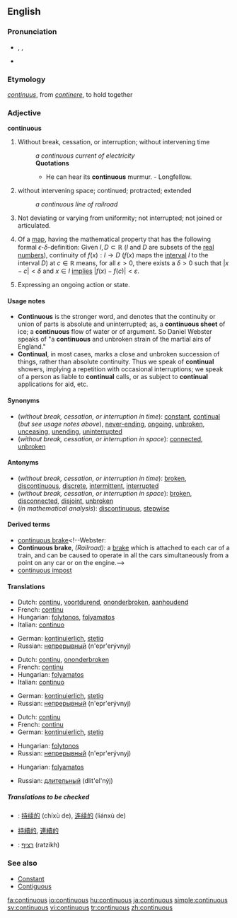 ==English==
===Pronunciation===
*{{AHD|kən-tĭnʹyo͞o-əs}}, {{IPA|/kənˈtɪnjuəs/}}, {{SAMPA|/k@n"tInju@s/}}
*{{audio|en-us-continuous.ogg|Audio (US)}}

===Etymology===
{{L.}} ''[[continuus]]'', from ''[[continere]]'', to hold together

===Adjective===
'''continuous'''

#{{time}} Without break, cessation, or interruption; without intervening time
#:''a continuous current of electricity''
#:'''Quotations'''
#:*He can hear its '''continuous''' murmur.   - Longfellow.
#without intervening space; continued; protracted; extended
#:''a continuous line of railroad''
#{{botany}} Not deviating or varying from uniformity; not interrupted; not joined or articulated.
#{{analysis}} Of a [[map]], having the mathematical property that has the following formal <math>\epsilon</math>-<math>\delta</math>-definition: Given <math>I,D\subset\mathbb{R}</math> (''I'' and ''D'' are subsets of the [[real numbers]]), continuity of <math>f(x):I \to D</math> (<math>f(x)</math> maps the [[interval]] ''I'' to the interval ''D'') at <math>c\in\mathbb{R}</math> means, for all <math>\varepsilon>0</math>, there exists a <math>\delta>0</math> such that <math>|x-c|<\delta</math> and <math>x\in I</math> [[implies]] <math>|f(x)-f(c)|<\varepsilon</math>.
#{{grammar}} Expressing an ongoing action or state.

====Usage notes====
*'''Continuous''' is the stronger word, and denotes that the continuity or union of parts is absolute and uninterrupted; as, a '''continuous sheet''' of ice; a '''continuous''' flow of water or of argument. So Daniel Webster speaks of "a '''continuous''' and unbroken strain of the martial airs of England." 
*'''Continual''', in most cases, marks a close and unbroken succession of things, rather than absolute continuity. Thus we speak of '''continual''' showers, implying a repetition with occasional interruptions; we speak of a person as liable to '''continual''' calls, or as subject to '''continual''' applications for aid, etc.

====Synonyms====
*(''without break, cessation, or interruption in time''): [[constant]], [[continual]] (''but see usage notes above''), [[never-ending]], [[ongoing]], [[unbroken]], [[unceasing]], [[unending]], [[uninterrupted]]
*(''without break, cessation, or interruption in space''): [[connected]], [[unbroken]]

====Antonyms====
*(''without break, cessation, or interruption in time''): [[broken]], [[discontinuous]], [[discrete]], [[intermittent]], [[interrupted]]
*(''without break, cessation, or interruption in space''): [[broken]], [[disconnected]], [[disjoint]], [[unbroken]]
*(''in mathematical analysis''): [[discontinuous]], [[stepwise]]
<!--where does this one, from Webster, belong? [[batch]]-->

====Derived terms====
*[[continuous brake]]<!--Webster:
*'''Continuous brake''', ''(Railroad):'' a [[brake]] which is attached to each car of a train, and can be caused to operate in all the cars simultaneously from a point on any car or on the engine.-->
*[[continuous impost]]<!--Webster: *'''Continuous impost'''. See [[Impost]].-->

====Translations====
{{top|without break, cessation, or interruption in time}}
*Dutch: [[continu#Dutch|continu]], [[voortdurend]], [[ononderbroken]], [[aanhoudend]]
*French: [[continu#French|continu]] {{m}}
*Hungarian: [[folytonos]], [[folyamatos]]
*Italian: [[continuo]] {{m}}
{{mid}}
*German: [[kontinuierlich]], [[stetig]]
*Russian: [[непрерывный]] (n'epr'erývnyj)
{{bottom}}

{{top|without break, cessation, or interruption in space}}
*Dutch: [[continu#Dutch|continu]], [[ononderbroken]]
*French: [[continu#French|continu]] {{m}}
*Hungarian: [[folyamatos]]
*Italian: [[continuo]] {{m}}
{{mid}}
*German: [[kontinuierlich]], [[stetig]]
*Russian: [[непрерывный]] (n'epr'erývnyj)
{{bottom}}

{{top|in botany}}
{{mid}}
{{bottom}}

{{top|in mathematical analysis}}
*Dutch: [[continu#Dutch|continu]]
*French: [[continu#French|continu]] {{m}}
*German: [[kontinuierlich]], [[stetig]]
{{mid}}
*Hungarian: [[folytonos]]
*Russian: [[непрерывный]] (n'epr'erývnyj)
{{bottom}}

{{top|in grammar}}
*Hungarian: [[folyamatos]]
{{mid}}
*Russian: [[длительный]] (dlit'el'nýj)
{{bottom}}

=====Translations to be checked=====
{{checktrans}}
<!--Remove this section once all of the translations below have been moved into the tables above.-->
*{{ttbc|Chinese, Simplified}}: [[持续的]] (chíxù de), [[连续的]] (liánxù de)
*{{ttbc|Chinese, Traditional}} [[持續的]], [[連續的]]
*{{ttbc|Hebrew}}: [[רציף]] (ratzikh)

===See also===
*[[Constant]]
*[[Contiguous]]

[[fa:continuous]]
[[io:continuous]]
[[hu:continuous]]
[[ja:continuous]]
[[simple:continuous]]
[[sv:continuous]]
[[vi:continuous]]
[[tr:continuous]]
[[zh:continuous]]